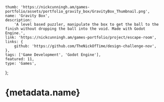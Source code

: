 	thumb: 'https://nickcunningh.am/games-portfolio/assets/portfolio_gravity_box/GravityBox_Thumbnail.png',
	name: 'Gravity Box',
	description:
		'A level based puzzler, manipulate the box to get the ball to the finish without dropping the ball into the void. Made with Godot Engine.',
	link: 'https://nickcunningh.am/games-portfolio/project/escape-room',
	links: {
		github: 'https://github.com/TheNickOfTime/design-challenge-nov',
	},
	tags: ['Game Development', 'Godot Engine'],
	featured: 11,
	type: 'Games',
};

# {metadata.name}
